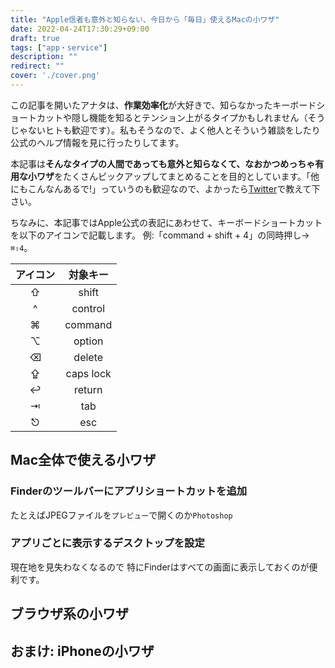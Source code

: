 ```yaml
---
title: "Apple信者も意外と知らない、今日から「毎日」使えるMacの小ワザ"
date: 2022-04-24T17:30:29+09:00
draft: true
tags: ["app・service"]
description: ""
redirect: ""
cover: './cover.png'
---
```


この記事を開いたアナタは、**作業効率化**が大好きで、知らなかったキーボードショートカットや隠し機能を知るとテンション上がるタイプかもしれません（そうじゃないヒトも歓迎です）。私もそうなので、よく他人とそういう雑談をしたり公式のヘルプ情報を見に行ったりしてます。

本記事は<b>そんなタイプの人間であっても意外と知らなくて、なおかつめっちゃ有用な小ワザ</b>をたくさんピックアップしてまとめることを目的としています。「他にもこんなんあるで!」っていうのも歓迎なので、よかったら[Twitter](https://twitter.com/psephopaiktes)で教えて下さい。

ちなみに、本記事ではApple公式の表記にあわせて、キーボードショートカットを以下のアイコンで記載します。 例:「command + shift + 4」の同時押し→ `⌘⇧4`。

アイコン | 対象キー
:--:|:--:
⇧ | shift
^ | control
⌘ | command
⌥ | option
⌫ | delete
⇪ | caps lock
↩︎ | return
⇥ | tab
⎋ | esc

## Mac全体で使える小ワザ

### Finderのツールバーにアプリショートカットを追加
たとえばJPEGファイルを`プレビュー`で開くのか`Photoshop`

### アプリごとに表示するデスクトップを設定
現在地を見失わなくなるので
特にFinderはすべての画面に表示しておくのが便利です。

## ブラウザ系の小ワザ

## おまけ: iPhoneの小ワザ

